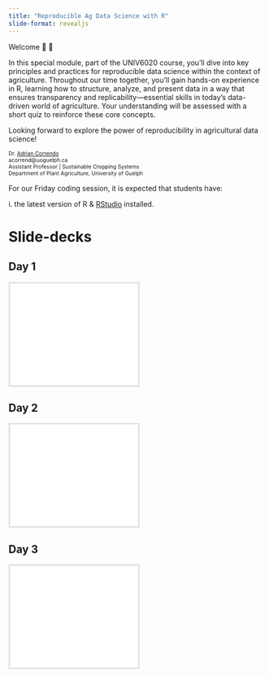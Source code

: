 ```yaml
---
title: "Reproducible Ag Data Science with R"
slide-format: revealjs
---
```


Welcome 🚜 🌽

In this special module, part of the UNIV6020 course, you'll dive into key principles and practices for reproducible data science within the context of agriculture. Throughout our time together, you'll gain hands-on experience in R, learning how to structure, analyze, and present data in a way that ensures transparency and replicability---essential skills in today's data-driven world of agriculture. Your understanding will be assessed with a short quiz to reinforce these core concepts.

Looking forward to explore the power of reproducibility in agricultural data science!

::: {style="text-align: left; font-size: 0.75em"}
Dr. [Adrian Correndo](https://adriancorrendo.github.io/)\
acorrend\@uoguelph.ca\
Assistant Professor \| Sustainable Cropping Systems\
Department of Plant Agriculture, University of Guelph
:::

::: callout-note
For our Friday coding session, it is expected that students have:

i\. the latest version of R & [RStudio](https://www.rstudio.com/products/rstudio/download/) installed.
:::

# Slide-decks

```{=html}
<style>
.slide-deck {
    border: 3px solid #dee2e6;
    width: 50%;
    height: 200px;
}
</style>
```
## Day 1

<div>

```{=html}
<iframe class="slide-deck" src="docs/day1.html"></iframe>
```

</div>

## Day 2

<div>

```{=html}
<iframe class="slide-deck" src="docs/day2.html"></iframe>
```

</div>

## Day 3

<div>

```{=html}
<iframe class="slide-deck" src="docs/day3.html"></iframe>
```

</div>
